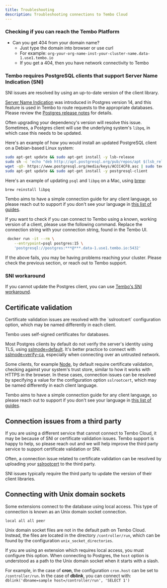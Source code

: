 ```yaml
---
title: Troubleshooting
description: Troubleshooting connections to Tembo Cloud
---
```



### Checking if you can reach the Tembo Platform

-   Can you get 404 from your domain name?
    -   Just type the domain into browser or use curl
    -   For example: `org-your-org-name-inst-your-cluster-name.data-1.use1.tembo.io`
    -   If you get a 404, then you have network connectivity to Tembo

### Tembo requires PostgreSQL clients that support Server Name Indication (SNI)

<Callout variant='info'>
    SNI issues are resolved by using an up-to-date version of the client library.
</Callout>

[Server Name Indication](https://en.wikipedia.org/wiki/Server_Name_Indication) was introduced in Postgres version 14, and this feature is used in Tembo to route requests to the appropriate databases. Please review the [Postgres release notes](https://www.postgresql.org/docs/release/14.0/) for details.

Often upgrading your dependency's version will resolve this issue. Sometimes, a Postgres client will use the underlying system's `libpq`, in which case this needs to be updated.

Here's an example of how you would install an updated PostgreSQL client on a Debian-based Linux system:

```bash
sudo apt-get update && sudo apt-get install -y lsb-release
sudo sh -c 'echo "deb http://apt.postgresql.org/pub/repos/apt $(lsb_release -cs)-pgdg main" > /etc/apt/sources.list.d/pgdg.list'
wget -qO- https://www.postgresql.org/media/keys/ACCC4CF8.asc | sudo tee /etc/apt/trusted.gpg.d/pgdg.asc &>/dev/null
sudo apt-get update && sudo apt-get install -y postgresql-client
```

Here's an example of updating `psql` and `libpq` on a Mac, using [brew](https://brew.sh/):

```bash
brew reinstall libpq
```

Tembo aims to have a simple connection guide for any client language, so please reach out to support if you don't see your language in [this list of guides](https://tembo.io/docs/getting-started/quickstarts/nodejs).

If you want to check if you can connect to Tembo using a known, working version of a client, please use the following command. Replace the connection string with your connection string, found in the Tembo UI.

```bash
 docker run -it --rm \
    --entrypoint=psql postgres:15 \
    'postgresql://postgres:***@***.data-1.use1.tembo.io:5432'
```

If the above fails, you may be having problems reaching your cluster. Please check the previous section, or reach out to Tembo support.

### SNI workaround

If you cannot update the Postgres client, you can use [Tembo's SNI workaround](/docs/getting-started/quickstarts/sni-workaround).

## Certificate validation

<Callout variant='info'>
    Certificate validation issues are resolved with the `sslrootcert` configuration option, which may be named differently in each client.
</Callout>

Tembo uses self-signed certificates for databases.

Most Postgres clients by default do not verify the server's identity using TLS, using [sslmode=default](https://www.postgresql.org/docs/current/libpq-ssl.html). It's better practice to connect with [sslmode=verify-ca](/docs/product/cloud/security/sslmode), especially when connecting over an untrusted network.

Some clients, for example [Node](/docs/getting-started/quickstarts/nodejs), by default require certificate validation, checking against your system's trust store, similar to how it works with HTTPS in the browser. In these cases, connection issues can be resolved by specifying a value for the configuration option `sslrootcert`, which may be named differently in each client language.

Tembo aims to have a simple connection guide for any client language, so please reach out to support if you don't see your language in [this list of guides](https://tembo.io/docs/getting-started/quickstarts/nodejs).

## Connection issues from a third party

If you are using a different service that cannot connect to Tembo Cloud, it may be because of SNI or certificate validation issues. Tembo support is happy to help, so please reach out and we will help improve the third party service to support certificate validation or SNI.

Often, a connection issue related to certificate validation can be resolved by uploading your [sslrootcert](http://localhost:4321/docs/product/cloud/security/sslmode) to the third party.

SNI issues typically require the third party to update the version of their client libraries.


## Connecting with Unix domain sockets

Some extensions connect to the database using local access. This type of connection is known as an Unix domain socket connection.

```
local all all peer
```

Unix domain socket files are not in the default path on Tembo Cloud. Instead, the files are located in the directory `/controller/run`, which can be found by the configuration `unix_socket_directories`.

If you are using an extension which requires local access, you must configure this option. When connecting to Postgres, the `host` option is understood as a path to the Unix domain socket when it starts with a slash.

For example, in the case of **cron**, the configuration `cron.host` can be set to `/controller/run`. In the case of **dblink**, you can connect with: `dblink('dbname=sample host=/controller/run', 'SELECT 1')`
